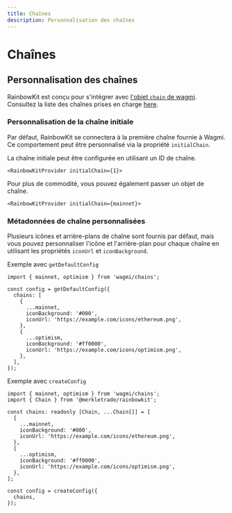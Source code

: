 ```yaml
---
title: Chaînes
description: Personnalisation des chaînes
---
```


# Chaînes

## Personnalisation des chaînes

RainbowKit est conçu pour s'intégrer avec [l'objet `chain` de wagmi](https://wagmi.sh/react/chains). Consultez la liste des chaînes prises en charge [here](https://wagmi.sh/react/chains#supported-chains).

### Personnalisation de la chaîne initiale

Par défaut, RainbowKit se connectera à la première chaîne fournie à Wagmi. Ce comportement peut être personnalisé via la propriété `initialChain`.

La chaîne initiale peut être configurée en utilisant un ID de chaîne.

```tsx
<RainbowKitProvider initialChain={1}>
```

Pour plus de commodité, vous pouvez également passer un objet de chaîne.

```tsx
<RainbowKitProvider initialChain={mainnet}>
```

### Métadonnées de chaîne personnalisées

Plusieurs icônes et arrière-plans de chaîne sont fournis par défaut, mais vous pouvez personnaliser l'icône et l'arrière-plan pour chaque chaîne en utilisant les propriétés `iconUrl` et `iconBackground`.

Exemple avec `getDefaultConfig`

```tsx
import { mainnet, optimism } from 'wagmi/chains';

const config = getDefaultConfig({
  chains: [
    {
      ...mainnet,
      iconBackground: '#000',
      iconUrl: 'https://example.com/icons/ethereum.png',
    },
    {
      ...optimism,
      iconBackground: '#ff0000',
      iconUrl: 'https://example.com/icons/optimism.png',
    },
  ],
});
```

Exemple avec `createConfig`

```tsx
import { mainnet, optimism } from 'wagmi/chains';
import { Chain } from '@merkletrade/rainbowkit';

const chains: readonly [Chain, ...Chain[]] = [
  {
    ...mainnet,
    iconBackground: '#000',
    iconUrl: 'https://example.com/icons/ethereum.png',
  },
  {
    ...optimism,
    iconBackground: '#ff0000',
    iconUrl: 'https://example.com/icons/optimism.png',
  },
];

const config = createConfig({
  chains,
});
```
